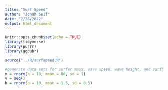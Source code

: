 ```yaml
---
title: "Surf Speed"
author: "Jonah Seif"
date: "2/28/2022"
output: html_document
---
```


```r
knitr::opts_chunk$set(echo = TRUE)
library(tidyverse)
library(purrr)
library(ggpubr)
```

```r
source("../R/surfspeed.R")

#generate data sets for surfer mass, wave speed, wave height, and surfboard area
m = rnorm(n = 10, mean = 80, sd = 1)
v = seq()
h = rnorm(n = 10, mean = 1.5, sd = 0.5)
```

